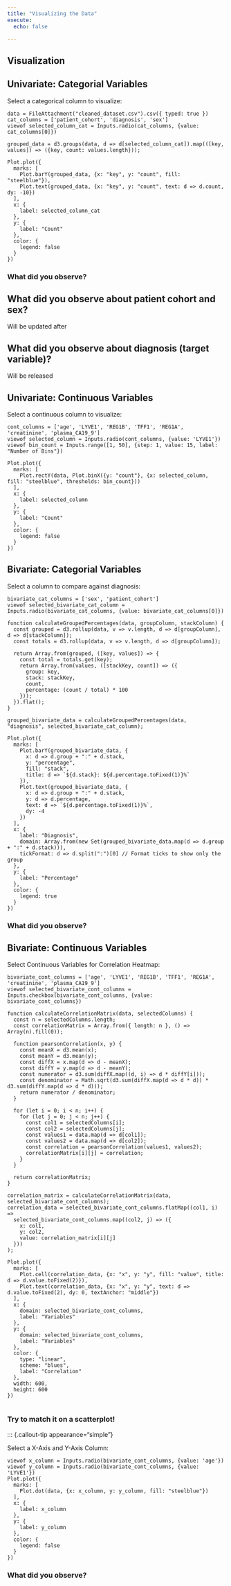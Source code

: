 ```yaml
---
title: "Visualizing the Data"
execute:
  echo: false

---
```


## Visualization


## Univariate: Categorial Variables


::: {.callout-tip appearance="simple"}
Select a categorical column to visualize:
```ojs
data = FileAttachment("cleaned_dataset.csv").csv({ typed: true })
cat_columns = ['patient_cohort', 'diagnosis', 'sex']
viewof selected_column_cat = Inputs.radio(cat_columns, {value: cat_columns[0]})
```
:::


```ojs
grouped_data = d3.groups(data, d => d[selected_column_cat]).map(([key, values]) => ({key, count: values.length}));

Plot.plot({
  marks: [
    Plot.barY(grouped_data, {x: "key", y: "count", fill: "steelblue"}),
    Plot.text(grouped_data, {x: "key", y: "count", text: d => d.count, dy: -10})
  ],
  x: {
    label: selected_column_cat
  },
  y: {
    label: "Count"
  },
  color: {
    legend: false
  }
})
```


### What did you observe?

::: {.callout-note collapse="true" appearance="simple"}

## What did you observe about patient cohort and sex?

Will be updated after 

<!-- We see that they are approximately equal amount of female and males, and even though cohort 1 has more patients than cohort 2, there are approximately similar! -->

:::

::: {.callout-note collapse="true" appearance="simple"}

## What did you observe about diagnosis (target variable)?

Will be released

<!--We see that around 400 patients who does not have cancers, while only approximately 180 patients have cancers! That implies only approximately 30% of our data is pancreatic cancer patients!
 
 **Brain teaser: What impact it might have? **
 
*Hint: Think about evalaution metrics, and whether it is enough information to train a classifiers!* -->

:::

## Univariate: Continuous Variables

::: {.callout-tip appearance="simple"}
Select a continuous column to visualize:
```ojs
cont_columns = ['age', 'LYVE1', 'REG1B', 'TFF1', 'REG1A', 'creatinine', 'plasma_CA19_9']
viewof selected_column = Inputs.radio(cont_columns, {value: 'LYVE1'})
viewof bin_count = Inputs.range([1, 50], {step: 1, value: 15, label: "Number of Bins"})

```
:::


```ojs
Plot.plot({
  marks: [
    Plot.rectY(data, Plot.binX({y: "count"}, {x: selected_column, fill: "steelblue", thresholds: bin_count}))
  ],
  x: {
    label: selected_column
  },
  y: {
    label: "Count"
  },
  color: {
    legend: false
  }
})
```


## Bivariate: Categorial Variables

::: {.callout-tip appearance="simple"}
Select a column to compare against diagnosis:
```ojs
bivariate_cat_columns = ['sex', 'patient_cohort']
viewof selected_bivariate_cat_column = Inputs.radio(bivariate_cat_columns, {value: bivariate_cat_columns[0]})
```
:::

```ojs
function calculateGroupedPercentages(data, groupColumn, stackColumn) {
  const grouped = d3.rollup(data, v => v.length, d => d[groupColumn], d => d[stackColumn]);
  const totals = d3.rollup(data, v => v.length, d => d[groupColumn]);

  return Array.from(grouped, ([key, values]) => {
    const total = totals.get(key);
    return Array.from(values, ([stackKey, count]) => ({
      group: key,
      stack: stackKey,
      count,
      percentage: (count / total) * 100
    }));
  }).flat();
}

grouped_bivariate_data = calculateGroupedPercentages(data, "diagnosis", selected_bivariate_cat_column);

Plot.plot({
  marks: [
    Plot.barY(grouped_bivariate_data, {
      x: d => d.group + ":" + d.stack,
      y: "percentage",
      fill: "stack",
      title: d => `${d.stack}: ${d.percentage.toFixed(1)}%`
    }),
    Plot.text(grouped_bivariate_data, {
      x: d => d.group + ":" + d.stack,
      y: d => d.percentage,
      text: d => `${d.percentage.toFixed(1)}%`,
      dy: -4
    })
  ],
  x: {
    label: "Diagnosis",
    domain: Array.from(new Set(grouped_bivariate_data.map(d => d.group + ":" + d.stack))),
    tickFormat: d => d.split(":")[0] // Format ticks to show only the group
  },
  y: {
    label: "Percentage"
  },
  color: {
    legend: true
  }
})

```

### What did you observe?




## Bivariate: Continuous Variables



::: {.callout-tip appearance="simple"}
Select Continuous Variables for Correlation Heatmap:
```ojs
bivariate_cont_columns = ['age', 'LYVE1', 'REG1B', 'TFF1', 'REG1A', 'creatinine', 'plasma_CA19_9']
viewof selected_bivariate_cont_columns = Inputs.checkbox(bivariate_cont_columns, {value: bivariate_cont_columns})
```
:::


```ojs
function calculateCorrelationMatrix(data, selectedColumns) {
  const n = selectedColumns.length;
  const correlationMatrix = Array.from({ length: n }, () => Array(n).fill(0));

  function pearsonCorrelation(x, y) {
    const meanX = d3.mean(x);
    const meanY = d3.mean(y);
    const diffX = x.map(d => d - meanX);
    const diffY = y.map(d => d - meanY);
    const numerator = d3.sum(diffX.map((d, i) => d * diffY[i]));
    const denominator = Math.sqrt(d3.sum(diffX.map(d => d * d)) * d3.sum(diffY.map(d => d * d)));
    return numerator / denominator;
  }

  for (let i = 0; i < n; i++) {
    for (let j = 0; j < n; j++) {
      const col1 = selectedColumns[i];
      const col2 = selectedColumns[j];
      const values1 = data.map(d => d[col1]);
      const values2 = data.map(d => d[col2]);
      const correlation = pearsonCorrelation(values1, values2);
      correlationMatrix[i][j] = correlation;
    }
  }

  return correlationMatrix;
}

correlation_matrix = calculateCorrelationMatrix(data, selected_bivariate_cont_columns);
correlation_data = selected_bivariate_cont_columns.flatMap((col1, i) =>
  selected_bivariate_cont_columns.map((col2, j) => ({
    x: col1,
    y: col2,
    value: correlation_matrix[i][j]
  }))
);

Plot.plot({
  marks: [
    Plot.cell(correlation_data, {x: "x", y: "y", fill: "value", title: d => d.value.toFixed(2)}),
    Plot.text(correlation_data, {x: "x", y: "y", text: d => d.value.toFixed(2), dy: 0, textAnchor: "middle"})
  ],
  x: {
    domain: selected_bivariate_cont_columns,
    label: "Variables"
  },
  y: {
    domain: selected_bivariate_cont_columns,
    label: "Variables"
  },
  color: {
    type: "linear",
    scheme: "blues",
    label: "Correlation"
  },
  width: 600,
  height: 600
})


```

### Try to match it on a scatterplot!

::: {.callout-tip appearance="simple"}

Select a X-Axis and Y-Axis Column:

```ojs
viewof x_column = Inputs.radio(bivariate_cont_columns, {value: 'age'})
viewof y_column = Inputs.radio(bivariate_cont_columns, {value: 'LYVE1'})
Plot.plot({
  marks: [
    Plot.dot(data, {x: x_column, y: y_column, fill: "steelblue"})
  ],
  x: {
    label: x_column
  },
  y: {
    label: y_column
  },
  color: {
    legend: false
  }
})
```

### What did you observe?


$\,$
